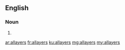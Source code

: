 ==English==

===Noun===
{{head|en|plural}}

# {{plural of|allayer|lang=en|nocat=1}}

[[ar:allayers]]
[[fr:allayers]]
[[ku:allayers]]
[[mg:allayers]]
[[my:allayers]]